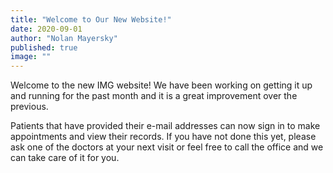 ```yaml
---
title: "Welcome to Our New Website!"
date: 2020-09-01
author: "Nolan Mayersky"
published: true
image: ""
---
```


Welcome to the new IMG website! We have been working on getting it up and running for the past month and it is a great improvement over the previous. 

Patients that have provided their e-mail addresses can now sign in to make appointments and view their records. If you have not done this yet, please ask one of the doctors at your next visit or feel free to call the office and we can take care of it for you.